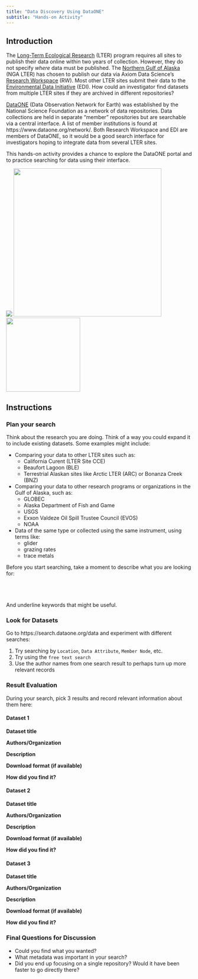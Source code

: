 ```yaml
---
title: "Data Discovery Using DataONE"
subtitle: "Hands-on Activity"
---
```


## Introduction

The [Long-Term Ecological Research](https://lternet.edu/about/) (LTER) program requires all sites to publish their data online within two years of collection. However, they do not specify _where_ data must be published. The [Northern Gulf of Alaska](https://nga.lternet.edu) (NGA LTER) has chosen to publish our data via Axiom Data Science's [Research Workspace](https://researchworkspace.com/intro/) (RW). Most other LTER sites submit their data to the [Environmental Data Initiative](https://portal.edirepository.org/nis/home.jsp) (EDI). How could an investigator find datasets from multiple LTER sites if they are archived in different repositories?

[DataONE](https://dataone.org/) (Data Observation Network for Earth) was established by the National Science Foundation as a network of data repositories. Data collections are held in separate "member" repositories but are searchable via a central interface. A list of member institutions is found at https://www.dataone.org/network/. Both Research Workspace and EDI are members of DataONE, so it would be a good search interface for investigators hoping to integrate data from several LTER sites.

This hands-on activity provides a chance to explore the DataONE portal and to practice searching for data using their interface.

![](https://portal.edirepository.org/nis/images/EDI-logo-300DPI_5.png)
![](https://researchworkspace.com/intro/images/logo.png){width=400}
![](https://edirepository.org/static/images/dataone-logo.png){width=200}

## Instructions

### Plan your search

Think about the research you are doing. Think of a way you could expand it to include existing datasets. Some examples might include:

* Comparing your data to other LTER sites such as:
  * California Curent (LTER Site CCE)
  * Beaufort Lagoon (BLE)
  * Terrestrial Alaskan sites like Arctic LTER (ARC) or Bonanza Creek (BNZ)
* Comparing your data to other research programs or organizations in the Gulf of Alaska, such as: 
  * GLOBEC
  * Alaska Department of Fish and Game
  * USGS
  * Exxon Valdeze Oil Spill Trustee Council (EVOS)
  * NOAA
* Data of the same type or collected using the same instrument, using terms like:
  * glider
  * grazing rates
  * trace metals

Before you start searching, take a moment to describe what you are looking for:
<br/>
<br/>
<br/>
<br/>
<br/>
And underline keywords that might be useful.

### Look for Datasets

Go to https://search.dataone.org/data and experiment with different searches:

1. Try searching by `Location`, `Data Attribute`, `Member Node`, etc.
2. Try using the `free text search`
3. Use the author names from one search result to perhaps turn up more relevant records

### Result Evaluation

During your search, pick 3 results and record relevant information about them here:


#### Dataset 1

**Dataset title**

**Authors/Organization**

**Description**

**Download format (if available)**

**How did you find it?**


#### Dataset 2

**Dataset title**

**Authors/Organization**

**Description**

**Download format (if available)**

**How did you find it?**


#### Dataset 3

**Dataset title**

**Authors/Organization**

**Description**

**Download format (if available)**

**How did you find it?**


### Final Questions for Discussion

* Could you find what you wanted?
* What metadata was important in your search?
* Did you end up focusing on a single repository?  Would it have been faster to go directly there?
